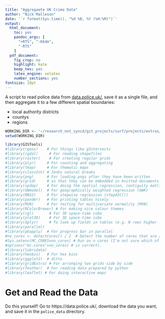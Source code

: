 ```yaml
---
title: "Aggregaete UK Crime Data"
author: "Nick Malleson"
date: '`r format(Sys.time(), "%d %B, %Y (%H:%M)")`'
output:
  html_document: 
    toc: yes
    pandoc_args: [
      "+RTS", "-K64m",
      "-RTS"
    ]
  pdf_document:
    fig_crop: no
    highlight: kate
    keep_tex: yes
    latex_engine: xelatex
    number_sections: yes
fontsize: 10pt
---
```


A script to read police data from [data.police.uk/](https://data.police.uk/), save it as a single file, and then aggregate it to a few different spatial boundaries:
 
 - local authority districts
 - countys
 - regions
 

```r
WORKING_DIR <- '~/research_not_syncd/git_projects/surf/projects/extras/Collect_Police_Data'
setwd(WORKING_DIR)

library(GISTools)
#library(rgeos)    # For things like gIntersects
#library(rgdal)     # For reading shapefiles
#library(raster)    # For creating regular grids
#library(plyr)     # For counting and aggregating
#library(tmap)     # For thematic maps
#library(classInt) # Jenks natural breaks
#library(png)      # For loading pngs after they have been written
#library(grid)     # so that they can be embedded in knitted documents
#library(spdep)    # For doing the spatial regression, contiguity matrices, etc.
#library(GWmodel)  # For geographically weighted regression (GWR)
#library(MASS)     # For stepwise regression (stepAIC())
#library(pander)   # For printing tables nicely
#library(MVN)      # For testing for multivariate normality (MVN)
#library(RColorBrewer) # For making nice colour themes
#library(rgl)       # For 3D space-time cube
#library(plot3D)    # For 3D space-time cube
#library(dplyr)     # To look up fields in tables (e.g. N rows higher --> lag)
#library(parallel)
#library(pbapply)  # For progress bar in parallel
#no_cores <- detectCores() / 2  # Detect the number of cores that are available and use half (often CPUs simulate 2 threads per core)
#Sys.setenv(MC_CORES=no_cores) # Run on n cores (I'm not sure which of these
#options("mc.cores"=no_cores) # is correct).
#library(lubridate)
#library(hexbin)   # For hex bins
#library(ggplot2)  # ditto
#library(gridExtra) # For arranging two grids side by side
#library(feather)  # For reading data prepared by python
#library(leaflet) # For doing interactive maps
```

# Get and Read the Data

Do this yourself! Go to https://data.police.uk/, download the data you want, and save it in the `police_data` directory.











